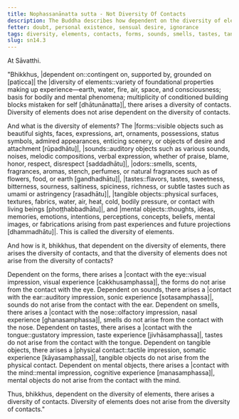 ```yaml
---
title: Nophassanānatta sutta - Not Diversity Of Contacts
description: The Buddha describes how dependent on the diversity of elements, there arises a diversity of contacts, and not the other way around.
fetter: doubt, personal existence, sensual desire, ignorance
tags: diversity, elements, contacts, forms, sounds, smells, tastes, tangible objects, mental objects, form element, sound element, odor element, taste element, touch element, six sense bases, sn, sn12-21, sn14
slug: sn14.3
---
```


At Sāvatthi.

"Bhikkhus, |dependent on::contingent on, supported by, grounded on [paṭicca]| the |diversity of elements::variety of foundational properties making up experience—earth, water, fire, air, space, and consciousness; basis for bodily and mental phenomena; multiplicity of conditioned building blocks mistaken for self [dhātunānatta]|, there arises a diversity of contacts. Diversity of elements does not arise dependent on the diversity of contacts.

And what is the diversity of elements? The |forms::visible objects such as beautiful sights, faces, expressions, art, ornaments, possessions, status symbols, admired appearances, enticing scenery, or objects of desire and attachment [rūpadhātu]|, |sounds::auditory objects such as various sounds, noises, melodic compositions, verbal expression, whether of praise, blame, honor, respect, disrespect [saddadhātu]|, |odors::smells, scents, fragrances, aromas, stench, perfumes, or natural fragrances such as of flowers, food, or earth [gandhadhātu]|, |tastes::flavors, tastes, sweetness, bitterness, sourness, saltiness, spiciness, richness, or subtle tastes such as umami or astringency [rasadhātu]|, |tangible objects::physical surfaces, textures, fabrics, water, air, heat, cold, bodily pressure, or contact with living beings [phoṭṭhabbadhātu]|, and |mental objects::thoughts, ideas, memories, emotions, intentions, perceptions, concepts, beliefs, mental images, or fabrications arising from past experiences and future projections [dhammadhātu]|. This is called the diversity of elements.

And how is it, bhikkhus, that dependent on the diversity of elements, there arises the diversity of contacts, and that the diversity of elements does not arise from the diversity of contacts?

Dependent on the forms, there arises a |contact with the eye::visual impression, visual experience [cakkhusamphassa]|, the forms do not arise from the contact with the eye.
Dependent on sounds, there arises a |contact with the ear::auditory impression, sonic experience [sotasamphassa]|, sounds do not arise from the contact with the ear.
Dependent on smells, there arises a |contact with the nose::olfactory impression, nasal experience [ghanasamphassa]|, smells do not arise from the contact with the nose.
Dependent on tastes, there arises a |contact with the tongue::gustatory impression, taste experience [jivhāsamphassa]|, tastes do not arise from the contact with the tongue.
Dependent on tangible objects, there arises a |physical contact::tactile impression, somatic experience [kāyasamphassa]|, tangible objects do not arise from the physical contact.
Dependent on mental objects, there arises a |contact with the mind::mental impression, cognitive experience [manasamphassa]|, mental objects do not arise from the contact with the mind.

Thus, bhikkhus, dependent on the diversity of elements, there arises a diversity of contacts. Diversity of elements does not arise from the diversity of contacts."